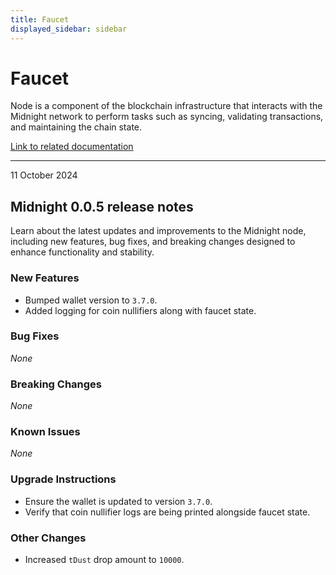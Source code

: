 ```yaml
---
title: Faucet
displayed_sidebar: sidebar
---
```


# Faucet

Node is a component of the blockchain infrastructure that interacts with the Midnight network to perform tasks such as syncing, validating transactions, and maintaining the chain state.

[Link to related documentation](../../develop/nodes-and-dapps/node-endpoints)

---

<div 
  style={{
    marginTop: '0',
    fontSize: '1rem',
    fontWeight: 'normal',
    marginBottom: '0.5rem'
  }}
>
  11 October 2024
</div>

## Midnight 0.0.5 release notes

Learn about the latest updates and improvements to the Midnight node, including new features, bug fixes, and breaking changes designed to enhance functionality and stability.

### New Features
- Bumped wallet version to `3.7.0`.  
- Added logging for coin nullifiers along with faucet state.  

### Bug Fixes
_None_

### Breaking Changes
_None_

### Known Issues
_None_

### Upgrade Instructions
- Ensure the wallet is updated to version `3.7.0`.  
- Verify that coin nullifier logs are being printed alongside faucet state.  

### Other Changes
- Increased `tDust` drop amount to `10000`.  
